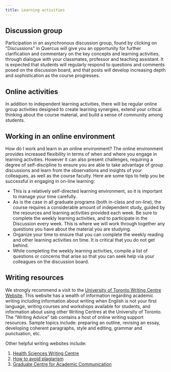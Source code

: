 ```yaml
---
title: Learning activities
---
```


## Discussion group

Participation in an asynchronous discussion group, found by clicking on "Discussions" in Quercus will give you an opportunity for further clarification and commentary on the key concepts and learning activities, through dialogue with your classmates, professor and teaching assistant. It is expected that students will regularly respond to questions and comments posed on the discussion board, and that posts will develop increasing depth and sophistication as the course progresses.



## Online activities

In addition to independent learning activities, there will be regular online group activities designed to create learning synergies, extend your critical thinking about the course material, and build a sense of community among students.



## Working in an online environment

How do I work and learn in an online environment?
The online environment provides increased flexibility in terms of when and where you engage in learning activities. However it can also present challenges, requiring a degree of self-discipline to ensure you are able to take advantage of group discussions and learn from the observations and insights of your colleagues, as well as the course faculty. Here are some tips to help you be successful in engaging in on-line learning:

- This is a relatively self-directed learning environment, so it is important to manage your time carefully.
- As is the case in all graduate programs (both in-class and on-line), the course requires a considerable amount of independent study, guided by the resources and learning activities provided each week. Be sure to complete the weekly learning activities, and to participate in the Discussion every week. This is where we will work through together any questions you have about the material you are studying.
- Organize your time to ensure that you can complete the weekly reading and other learning activities on time. It is critical that you do not get behind.
- While completing the weekly learning activities, compile a list of questions or concerns that arise so that you can seek help via your colleagues on the discussion board.


## Writing resources

We strongly recommend a visit to the <a target="_blank" href="http://writing.utoronto.ca/">University of Toronto Writing Centre Website</a>. This website has a wealth of information regarding academic writing including information about writing when English is not your first language, writing courses and workshops available for students, and information about using other Writing Centres at the University of Toronto. The “Writing Advice” tab contains a host of online writing support resources. Sample topics include: preparing an outline, revising an essay, developing coherent paragraphs, style and editing, grammar and punctuation, etc.

Other helpful writing websites include:

1.	<a target="_blank" href="http://www.hswriting.ca/">Health Sciences Writing Centre</a>
2.	<a target="_blank" href="http://www.writing.utoronto.ca/advice/using-sources/how-not-to-plagiarize">How to avoid plagiarism</a>
3. <a target="_blank" href="http://www.sgs.utoronto.ca/currentstudents/Pages/GCAC.aspx">Graduate Centre for Academic Communication</a>
